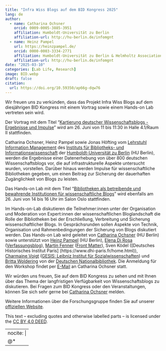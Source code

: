 ```yaml
---
title: "Infra Wiss Blogs auf dem BID Kongress 2025"
lang: de
author:
  - name: Catharina Ochsner
    orcid: 0009-0005-3885-3951
    affiliation: Humboldt-Universität zu Berlin
    affiliation-url: http://hu-berlin.de/infomgnt
  - name: Heinz Pampel
    url: https://heinzpampel.de/
    orcid: 0000-0003-3334-2771
    affiliation: Humboldt-Universität zu Berlin & Helmholtz Association
    affiliation-url: http://hu-berlin.de/infomgnt
date: "2025-03-10"
categories: [Lab Life, Research]
image: BID.webp
draft: false
citation:
  url: https://doi.org/10.59350/ap66g-dqw76
---
```


Wir freuen uns zu verkünden, dass das Projekt Infra Wiss Blogs auf dem diesjährigen BID Kongress mit einem Vortrag sowie einem Hands-on Lab vertreten sein wird.

Der Vortrag mit dem Titel “[Kartierung deutscher Wissenschaftsblogs - Ergebnisse und Impulse](https://bid2025.abstractserver.com/program/#/details/presentations/307)” wird am 26. Juni von 11 bis 11:30 in Halle 4.1/Raum II stattfinden. 

Catharina Ochsner, Heinz Pampel sowie Jonas Höfting vom [Lehrstuhl Information Management](https://www.ibi.hu-berlin.de/de/forschung/infomanagement) des [Instituts für Bibliotheks- und Informationswissenschaft](https://www.ibi.hu-berlin.de/de) der [Humboldt-Universität zu Berlin](https://www.hu-berlin.de/de) (HU Berlin), werden die Ergebnisse einer Datenerhebung von über 800 deutschen Wissenschaftsblogs vor, die auf infrastrukturelle Aspekte untersucht wurden, vorstellen. Darüber hinaus werden Impulse für wissenschaftliche Bibliotheken gegeben, um einen Beitrag zur Sicherung der dauerhaften Zugänglichkeit von Blogs zu leisten.

Das Hands-on Lab mit dem Titel “[Bibliotheken als betreibende und bewahrende Institutionen für wissenschaftliche Blogs](https://bid2025.abstractserver.com/program/#/details/sessions/84)” wird ebenfalls am 26. Juni von 14 bis 16 Uhr im Salon Oslo stattfinden. 

Im Hands-on-Lab diskutieren die Teilnehmer:innen unter der Organisation und Moderation von Expert:innen der wissenschaftlichen Bloglandschaft die Rolle der Bibliotheken bei der Erschließung, Verbreitung und Sicherung wissenschaftlicher Blogs. In Gesprächsrunden sollen Aspekte von Technik, Organisation und Rahmenbedingungen der Sicherung von Blogs diskutiert werden. Das Hands-on Lab wird geleitet von [Catharina Ochsner](https://www.ibi.hu-berlin.de/de/forschung/infomanagement/teaminfomanagement) (HU Berlin) sowie unterstützt von [Heinz Pampel](https://heinzpampel.de/) (HU Berlin), [Elena Di Rosa](https://verfassungsblog.de/author/elena-di-rosa/) ([Verfassungsblog](https://verfassungsblog.de/)), [Martin Fenner](https://front-matter.io/team) ([Front Matter](https://front-matter.io/)), Sven Ködel (\[Deutsches Historisches Institut Paris\] (https://www.dhi-paris.fr/home.html)), [Charmaine Voigt](https://www.gesis.org/institut/ueber-uns/mitarbeitendenverzeichnis/person/Charmaine.Voigt) ([GESIS: Leibniz Institut für Sozialwissenschaften](https://www.gesis.org/home)) und [Britta Woldering](https://www.dnb.de/SharedDocs/Kontaktdaten/DE/wolderingBritta.html) von der [Deutschen Nationalbibliothek](https://www.dnb.de/DE/Home/home_node.html). Die Anmeldung für den Workshop findet per [E-Mail](mailto:catharina.ochsner@hu-berlin.de) an Catharina Ochsner statt.

Wir würden uns freuen, Sie auf dem BID Kongress zu sehen und mit Ihnen über das Thema der langfristigen Verfügbarkeit von Wissenschaftsblogs zu diskutieren. Bei Fragen zum BID Kongress oder den Veranstaltungen, können Sie sich sehr gerne bei [Catharina Ochsner](mailto:catharina.ochsner@hu-berlin.de) melden.

Weitere Informationen über die Forschungsgruppe finden Sie auf unserer [offiziellen Website](http://hu.berlin/infomgnt).

This text – excluding quotes and otherwise labelled parts – is licensed under the [CC BY 4.0 DEED](https://creativecommons.org/licenses/by/4.0/deed.de).

---
nocite: | 
  @*
---
